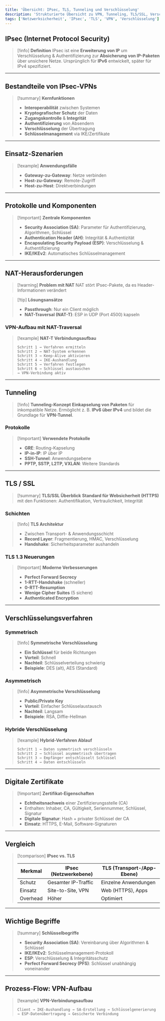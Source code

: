 ```yaml
---
title: 'Übersicht: IPsec, TLS, Tunneling und Verschlüsselung'
description: 'Strukturierte Übersicht zu VPN, Tunneling, TLS/SSL, Verschlüsselungsverfahren und Zertifikaten'
tags: ['Netzwerksicherheit', 'IPsec', 'TLS', 'VPN', 'Verschlüsselung']
---
```



## IPsec (Internet Protocol Security)

> [!info] **Definition** IPsec ist eine **Erweiterung von IP** um Verschlüsselung & Authentifizierung zur **Absicherung von IP-Paketen** über unsichere Netze. Ursprünglich für **IPv6** entwickelt, später für IPv4 spezifiziert.

---

## Bestandteile von IPsec-VPNs

> [!summary] **Kernfunktionen**
> 
> - **Interoperabilität** zwischen Systemen
> - **Kryptografischer Schutz** der Daten
> - **Zugangskontrolle** & **Integrität**
> - **Authentifizierung** von Absendern
> - **Verschlüsselung** der Übertragung
> - **Schlüsselmanagement** via IKE/Zertifikate

---

## Einsatz-Szenarien

> [!example] **Anwendungsfälle**
> 
> - **Gateway-zu-Gateway**: Netze verbinden
> - **Host-zu-Gateway**: Remote-Zugriff
> - **Host-zu-Host**: Direktverbindungen

---

## Protokolle und Komponenten

> [!important] **Zentrale Komponenten**
> 
> - **Security Association (SA)**: Parameter für Authentifizierung, Algorithmen, Schlüssel
> - **Authentication Header (AH)**: Integrität & Authentizität
> - **Encapsulating Security Payload (ESP)**: Verschlüsselung & Authentifizierung
> - **IKE/IKEv2**: Automatisches Schlüsselmanagement

---

## NAT-Herausforderungen

> [!warning] **Problem mit NAT** NAT stört IPsec-Pakete, da es Header-Informationen verändert

> [!tip] **Lösungsansätze**
> 
> - **Passthrough**: Nur ein Client möglich
> - **NAT-Traversal (NAT-T)**: ESP in UDP (Port 4500) kapseln

### VPN-Aufbau mit NAT-Traversal

> [!example] **NAT-T Verbindungsaufbau**
> 
> ```
> Schritt 1 → Verfahren ermitteln  
> Schritt 2 → NAT-System erkennen  
> Schritt 3 → Keep-Alive aktivieren  
> Schritt 4 → IKE-Aushandlung  
> Schritt 5 → Verfahren festlegen  
> Schritt 6 → Schlüssel austauschen  
> → VPN-Verbindung aktiv
> ```

---

## Tunneling

> [!info] **Tunneling-Konzept** **Einkapselung von Paketen** für inkompatible Netze. Ermöglicht z. B. **IPv6 über IPv4** und bildet die Grundlage für **VPN-Tunnel**.

### Protokolle

> [!important] **Verwendete Protokolle**
>- **GRE**: Routing-Kapselung
>- **IP-in-IP**: IP über IP
>- **SSH-Tunnel**: Anwendungsebene
>- **PPTP, SSTP, L2TP, VXLAN**: Weitere Standards

---

## TLS / SSL

> [!summary] **TLS/SSL Überblick** **Standard für Websicherheit (HTTPS)** mit den Funktionen: Authentifikation, Vertraulichkeit, Integrität

### Schichten

> [!info] **TLS Architektur**
> 
> - Zwischen Transport- & Anwendungsschicht
> - **Record Layer**: Fragmentierung, HMAC, Verschlüsselung
> - **Handshake**: Sicherheitsparameter aushandeln

### TLS 1.3 Neuerungen

> [!important] **Moderne Verbesserungen**
> 
> - **Perfect Forward Secrecy**
> - **1-RTT-Handshake** (schneller)
> - **0-RTT-Resumption**
> - **Wenige Cipher Suites** (5 sichere)
> - **Authenticated Encryption**

---

## Verschlüsselungsverfahren

### Symmetrisch

> [!info] **Symmetrische Verschlüsselung**
> 
> - **Ein Schlüssel** für beide Richtungen
> - **Vorteil**: Schnell
> - **Nachteil**: Schlüsselverteilung schwierig
> - **Beispiele**: DES (alt), AES (Standard)

### Asymmetrisch

> [!info] **Asymmetrische Verschlüsselung**
> 
> - **Public/Private Key**
> - **Vorteil**: Einfacher Schlüsselaustausch
> - **Nachteil**: Langsam
> - **Beispiele**: RSA, Diffie-Hellman

### Hybride Verschlüsselung

> [!example] **Hybrid-Verfahren Ablauf**
> 
> ```
> Schritt 1 → Daten symmetrisch verschlüsseln  
> Schritt 2 → Schlüssel asymmetrisch übertragen  
> Schritt 3 → Empfänger entschlüsselt Schlüssel  
> Schritt 4 → Daten entschlüsseln  
> ```

---

## Digitale Zertifikate

> [!important] **Zertifikat-Eigenschaften**
> 
> - **Echtheitsnachweis** einer Zertifizierungsstelle (CA)
> - Enthalten: Inhaber, CA, Gültigkeit, Seriennummer, Schlüssel, Signatur
> - **Digitale Signatur**: Hash + privater Schlüssel der CA
> - **Einsatz**: HTTPS, E-Mail, Software-Signaturen

---

## Vergleich

> [!comparison] **IPsec vs. TLS**
> 
> |Merkmal|IPsec (Netzwerkebene)|TLS (Transport-/App-Ebene)|
> |---|---|---|
> |Schutz|Gesamter IP-Traffic|Einzelne Anwendungen|
> |Einsatz|Site-to-Site, VPN|Web (HTTPS), Apps|
> |Overhead|Höher|Optimiert|

---

## Wichtige Begriffe

> [!summary] **Schlüsselbegriffe**
> 
> - **Security Association (SA)**: Vereinbarung über Algorithmen & Schlüssel
> - **IKE/IKEv2**: Schlüsselmanagement-Protokoll
> - **ESP**: Verschlüsselung & Integritätsschutz
> - **Perfect Forward Secrecy (PFS)**: Schlüssel unabhängig voneinander

---

## Prozess-Flow: VPN-Aufbau

> [!example] **VPN-Verbindungsaufbau**
> 
> ```
> Client → IKE-Aushandlung → SA-Erstellung → Schlüsselgenerierung → ESP-Datenübertragung → Gesicherte Verbindung
> ```
